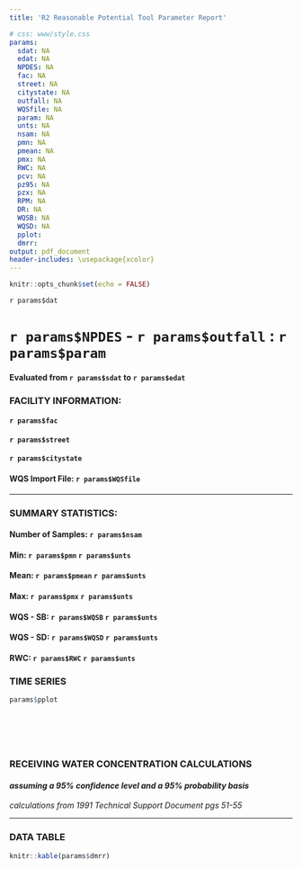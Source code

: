 ```yaml
---
title: 'R2 Reasonable Potential Tool Parameter Report'

# css: www/style.css
params:
  sdat: NA
  edat: NA
  NPDES: NA
  fac: NA
  street: NA
  citystate: NA
  outfall: NA
  WQSfile: NA
  param: NA
  unts: NA
  nsam: NA
  pmn: NA
  pmean: NA
  pmx: NA
  RWC: NA
  pcv: NA
  pz95: NA
  pzx: NA
  RPM: NA
  DR: NA
  WQSB: NA
  WQSD: NA
  pplot:
  dmrr:
output: pdf_document
header-includes: \usepackage{xcolor}
---
```


```r
knitr::opts_chunk$set(echo = FALSE)
```

\definecolor{maxcolor}{RGB}{223,194,125}
\definecolor{sbcolor}{RGB}{191,129,45}
\definecolor{sdcolor}{RGB}{140,81,10}
\definecolor{rwccolor}{RGB}{84,48,5}

`r params$dat`

# **`r params$NPDES` - `r params$outfall` : `r params$param`**

#### Evaluated from `r params$sdat` to `r params$edat`


### **FACILITY INFORMATION: **  

#### `r params$fac`
#### `r params$street`
#### `r params$citystate`

#### WQS Import File: `r params$WQSfile`

***
### **SUMMARY STATISTICS:**
#### Number of Samples: `r params$nsam` 
#### Min: `r params$pmn` `r params$unts` 
#### Mean: `r params$pmean` `r params$unts`
#### Max: `r params$pmx` `r params$unts` 
#### WQS - SB: `r params$WQSB` `r params$unts`
#### WQS - SD: `r params$WQSD` `r params$unts`
#### RWC: `r params$RWC` `r params$unts`


### **TIME SERIES**
```r
params$pplot
```

#### &nbsp; &nbsp; &nbsp; &nbsp; &nbsp; &nbsp; &nbsp; &nbsp;\textcolor{maxcolor}{---Max: `r params$pmx` `r params$unts`} &nbsp; &nbsp; &nbsp; &nbsp; &nbsp; &nbsp; &nbsp; &nbsp; &nbsp; &nbsp;\textcolor{sbcolor}{...WQS - SB: `r params$WQSB` `r params$unts`}

#### &nbsp; &nbsp; &nbsp; &nbsp; &nbsp; &nbsp; &nbsp; &nbsp; \textcolor{sdcolor}{- - WQS - SD: `r params$WQSD` `r params$unts`} &nbsp; &nbsp; &nbsp; &nbsp; &nbsp; &nbsp; &nbsp; &nbsp; &nbsp;\textcolor{rwccolor}{--RWC: `r params$RWC` `r params$unts`}

\newpage

### **RECEIVING WATER CONCENTRATION CALCULATIONS**
#### *assuming a 95% confidence level and a 95% probability basis*\
*calculations from 1991 Technical Support Document pgs 51-55*
\
\begin{align*}
Number of samples & = n\\
Maximum effluent concentration & = max\\
Dilution Ratio & = DR\\
Coefficient of Variation (CV) & = S_{n}/\mu or 0.6 when n \le 10\\
Z-statistic & = Z_{x}\\
RPM & = \displaystyle \frac{exp(Z_{95}\ln(1 + CV^{2})^{0.5} - 0.5\ln(1 + CV^{2}))}{exp(Z_{x}\ln(1 + CV^{2})^{0.5} - 0.5\ln(1 + CV^{2}))}\\
RWC & = maximum effluent concentration * RPM * Dilution Ratio\\
\\
n & = `r params$nsam`\\
max & = `r params$pmx`\\
DR & = `r params$DR`\\
CV & = `r params$pcv`\\
Z_{95} & = `r params$pz95`\\
Z_{x} & = `r params$pzx`\\
\\
RPM & = \displaystyle \frac{exp(`r params$pz95`\ln(1 + `r params$pcv`^{2})^{0.5} - 0.5\ln(1 + `r params$pcv`^{2}))}{exp(`r params$pzx`\ln(1 + `r params$pcv`^{2})^{0.5} - 0.5\ln(1 + `r params$pcv`^{2}))}\\
 & = `r params$RPM`\\
 \\
RWC & = `r params$pmx` * `r params$RPM` / `r params$DR`\\
 & = `r params$RWC`
\end{align*}

***

\newpage

### **DATA TABLE**
```r
knitr::kable(params$dmrr)
```